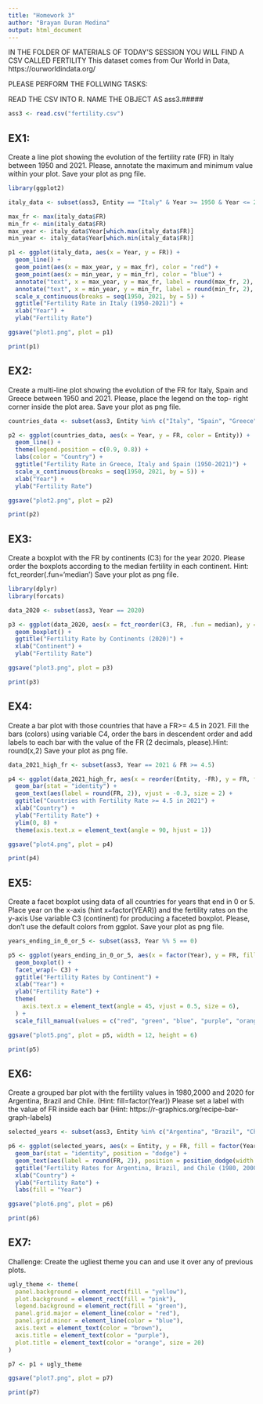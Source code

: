 ```yaml
---
title: "Homework 3"
author: "Brayan Duran Medina"
output: html_document
---
```


IN THE FOLDER OF MATERIALS OF TODAY'S SESSION YOU WILL FIND A CSV CALLED FERTILITY
This dataset comes from Our World in Data, https://ourworldindata.org/ 

PLEASE PERFORM THE FOLLWING TASKS:

READ THE CSV INTO R. NAME THE OBJECT AS ass3.#####

```r
ass3 <- read.csv("fertility.csv")
```

## EX1: #######
Create a line plot showing the evolution of the fertility rate (FR) in Italy between 
1950 and 2021. Please, annotate the maximum and minimum value within your plot.
Save your plot as png file.

```r
library(ggplot2)

italy_data <- subset(ass3, Entity == "Italy" & Year >= 1950 & Year <= 2021)

max_fr <- max(italy_data$FR)
min_fr <- min(italy_data$FR)
max_year <- italy_data$Year[which.max(italy_data$FR)]
min_year <- italy_data$Year[which.min(italy_data$FR)]

p1 <- ggplot(italy_data, aes(x = Year, y = FR)) +
  geom_line() +
  geom_point(aes(x = max_year, y = max_fr), color = "red") +
  geom_point(aes(x = min_year, y = min_fr), color = "blue") +
  annotate("text", x = max_year, y = max_fr, label = round(max_fr, 2), vjust = -1) +
  annotate("text", x = min_year, y = min_fr, label = round(min_fr, 2), vjust = -1) +
  scale_x_continuous(breaks = seq(1950, 2021, by = 5)) + 
  ggtitle("Fertility Rate in Italy (1950-2021)") +
  xlab("Year") +
  ylab("Fertility Rate")

ggsave("plot1.png", plot = p1)

print(p1)
```

## EX2: ####### 
Create a multi-line plot showing the evolution of the FR for  Italy, 
Spain and Greece between 1950 and 2021. Please, place the legend on the top-
right corner inside the plot area. 
Save your plot as png file.

```r
countries_data <- subset(ass3, Entity %in% c("Italy", "Spain", "Greece") & Year >= 1950 & Year <= 2021)

p2 <- ggplot(countries_data, aes(x = Year, y = FR, color = Entity)) +
  geom_line() +
  theme(legend.position = c(0.9, 0.8)) +
  labs(color = "Country") +
  ggtitle("Fertility Rate in Greece, Italy and Spain (1950-2021)") +
  scale_x_continuous(breaks = seq(1950, 2021, by = 5)) +
  xlab("Year") +
  ylab("Fertility Rate")

ggsave("plot2.png", plot = p2)

print(p2)
```

## EX3: #######
Create a boxplot with the FR by continents (C3) for the year 2020. Please 
order the boxplots according to the median fertility in each continent. Hint:
fct_reorder(.fun='median')
Save your plot as png file. 

```r
library(dplyr)
library(forcats)

data_2020 <- subset(ass3, Year == 2020)

p3 <- ggplot(data_2020, aes(x = fct_reorder(C3, FR, .fun = median), y = FR)) +
  geom_boxplot() +
  ggtitle("Fertility Rate by Continents (2020)") +
  xlab("Continent") +
  ylab("Fertility Rate")

ggsave("plot3.png", plot = p3)

print(p3)
```

## EX4: #####
Create a bar plot with those countries that have a FR>= 4.5 in 2021. Fill
the bars (colors) using variable C4, order the bars in descendent order and 
add labels to each bar with the value of the FR (2 decimals, please).Hint: 
round(x,2)
Save your plot as png file.

```r
data_2021_high_fr <- subset(ass3, Year == 2021 & FR >= 4.5)

p4 <- ggplot(data_2021_high_fr, aes(x = reorder(Entity, -FR), y = FR, fill = C4)) +
  geom_bar(stat = "identity") +
  geom_text(aes(label = round(FR, 2)), vjust = -0.3, size = 2) +
  ggtitle("Countries with Fertility Rate >= 4.5 in 2021") +
  xlab("Country") +
  ylab("Fertility Rate") +
  ylim(0, 8) +
  theme(axis.text.x = element_text(angle = 90, hjust = 1))

ggsave("plot4.png", plot = p4)

print(p4)
```

## EX5: ######
Create a facet boxplot using data of all countries for years that end in 0 or 5.
Place year on the x-axis (hint x=factor(YEAR)) and the fertility rates on the y-axis
Use variable C3 (continent) for producing a faceted boxplot. 
Please, don't use the default colors  from ggplot. 
Save your plot as png file. 

```r
years_ending_in_0_or_5 <- subset(ass3, Year %% 5 == 0)

p5 <- ggplot(years_ending_in_0_or_5, aes(x = factor(Year), y = FR, fill = C3)) +
  geom_boxplot() +
  facet_wrap(~ C3) +
  ggtitle("Fertility Rates by Continent") +
  xlab("Year") +
  ylab("Fertility Rate") +
  theme(
    axis.text.x = element_text(angle = 45, vjust = 0.5, size = 6),
  ) +
  scale_fill_manual(values = c("red", "green", "blue", "purple", "orange", "yellow"))

ggsave("plot5.png", plot = p5, width = 12, height = 6)

print(p5)
```

## EX6: ######
Create a grouped bar plot with the fertility values in 1980,2000 and 2020 for
Argentina, Brazil and Chile. (Hint: fill=factor(Year))
Please set a label with the value of FR inside each bar 
(Hint: https://r-graphics.org/recipe-bar-graph-labels) 

```r
selected_years <- subset(ass3, Entity %in% c("Argentina", "Brazil", "Chile") & Year %in% c(1980, 2000, 2020))

p6 <- ggplot(selected_years, aes(x = Entity, y = FR, fill = factor(Year))) +
  geom_bar(stat = "identity", position = "dodge") +
  geom_text(aes(label = round(FR, 2)), position = position_dodge(width = 0.9), vjust = 1.5) +
  ggtitle("Fertility Rates for Argentina, Brazil, and Chile (1980, 2000, 2020)") +
  xlab("Country") +
  ylab("Fertility Rate") +
  labs(fill = "Year")

ggsave("plot6.png", plot = p6)

print(p6)
```

## EX7: #####
Challenge: Create the ugliest theme you can and use it over any of previous plots. 

```r
ugly_theme <- theme(
  panel.background = element_rect(fill = "yellow"),
  plot.background = element_rect(fill = "pink"),
  legend.background = element_rect(fill = "green"),
  panel.grid.major = element_line(color = "red"),
  panel.grid.minor = element_line(color = "blue"),
  axis.text = element_text(color = "brown"),
  axis.title = element_text(color = "purple"),
  plot.title = element_text(color = "orange", size = 20)
)

p7 <- p1 + ugly_theme

ggsave("plot7.png", plot = p7)

print(p7)
```